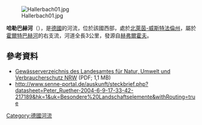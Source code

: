 {{No footnotes|time=2020-07-26T02:46:46+00:00}}
{{Coord|51|49|46|N|8|37|51|E|display=title}}
[[Image:Hallerbach01.jpg|right]]

'''哈勒巴赫河'''（{{lang-de|Hallerbach}}），是[[德國|德國]]的河流，位於該國西部，處於[[北萊茵-威斯特法倫州|北萊茵-威斯特法倫州]]，屬於[[霍爾特巴赫河|霍爾特巴赫河]]的右支流，河道全長3公里，發源自[[赫弗爾霍夫|赫弗爾霍夫]]。

==參考資料==
* [http://www.lanuv.nrw.de/fileadmin/lanuv/wasser/pdf/Gewaesserverzeichnis%20GSK3C.xls  Gewässerverzeichnis des Landesamtes für Natur, Umwelt und Verbraucherschutz NRW]{{Wayback|url=http://www.lanuv.nrw.de/fileadmin/lanuv/wasser/pdf/Gewaesserverzeichnis%20GSK3C.xls |date=20190808033656 }} (PDF; 1,1 MB)
* http://www.senne-portal.de/auskunft/steckbrief.php?datasheet=Peter_Ruether-2004-6-9-17-33-42-217189&hk=1&uk=Besondere%20Landschaftselemente&withRouting=true{{Wayback|url=http://www.senne-portal.de/auskunft/steckbrief.php?datasheet=Peter_Ruether-2004-6-9-17-33-42-217189&hk=1&uk=Besondere%20Landschaftselemente&withRouting=true |date=20151217005813 }}

{{Germany-geo-stub}}
[[Category:德國河流|Category:德國河流]]